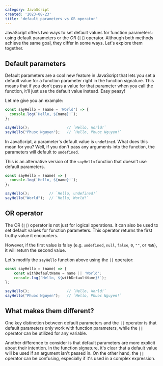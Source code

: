 ```yaml
---
category: JavaScript
created: '2023-08-23'
title: 'default parameters vs OR operator'
---
```


JavaScript offers two ways to set default values for function parameters: using default parameters or the _OR_ (`||`) operator. Although both methods achieve the same goal, they differ in some ways. Let's explore them together.

## Default parameters

Default parameters are a cool new feature in JavaScript that lets you set a default value for a function parameter right in the function signature. This means that if you don't pass a value for that parameter when you call the function, it'll just use the default value instead. Easy peasy!

Let me give you an example:

```js sayHello.js
const sayHello = (name = 'World') => {
  console.log(`Hello, ${name}!`);
};

sayHello();                 // `Hello, World!`
sayHello("Phuoc Nguyen");   // `Hello, Phuoc Nguyen!`
```

In JavaScript, a parameter's default value is `undefined`. What does this mean for you? Well, if you don't pass any arguments into the function, the parameters will default to `undefined`.

This is an alternative version of the `sayHello` function that doesn't use default parameters.

```js sayHello.js
const sayHello = (name) => {
  console.log(`Hello, ${name}!`);
};

sayHello();         // `Hello, undefined!`
sayHello("World");  // `Hello, World!`
```

## OR operator

The OR (`||`) operator is not just for logical operations. It can also be used to set default values for function parameters. This operator returns the first truthy value it encounters.

However, if the first value is falsy (e.g. `undefined`, `null`, `false`, `0`, `""`, or `NaN`), it will return the second value.

Let's modify the `sayHello` function above using the `||` operator:

```js sayHello.js
const sayHello = (name) => {
    const withDefaultName = name || 'World';
    console.log(`Hello, ${withDefaultName}!`);
};

sayHello();                 // `Hello, World!`
sayHello("Phuoc Nguyen");   // `Hello, Phuoc Nguyen!`
```

## What makes them different?

One key distinction between default parameters and the `||` operator is that default parameters only work with function parameters, while the `||` operator can be utilized for any variable.

Another difference to consider is that default parameters are more explicit about their intention. In the function signature, it's clear that a default value will be used if an argument isn't passed in. On the other hand, the `||` operator can be confusing, especially if it's used in a complex expression.
